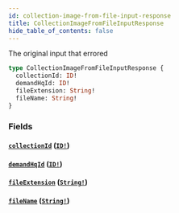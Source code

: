 ```yaml
---
id: collection-image-from-file-input-response
title: CollectionImageFromFileInputResponse
hide_table_of_contents: false
---
```



The original input that errored

```graphql
type CollectionImageFromFileInputResponse {
  collectionId: ID!
  demandHqId: ID!
  fileExtension: String!
  fileName: String!
}
```


### Fields

#### [`collectionId`](#) ([`ID!`](/demand/api/graphql-admin/reference/scalars/id))




#### [`demandHqId`](#) ([`ID!`](/demand/api/graphql-admin/reference/scalars/id))




#### [`fileExtension`](#) ([`String!`](/demand/api/graphql-admin/reference/scalars/string))




#### [`fileName`](#) ([`String!`](/demand/api/graphql-admin/reference/scalars/string))






